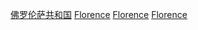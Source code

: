 [[Category:佛罗伦萨共和国|]]
[[Category:各世紀義大利|Florence]]
[[Category:各世紀已不存在的國家|Florence]]
[[Category:各世紀歐洲|Florence]]